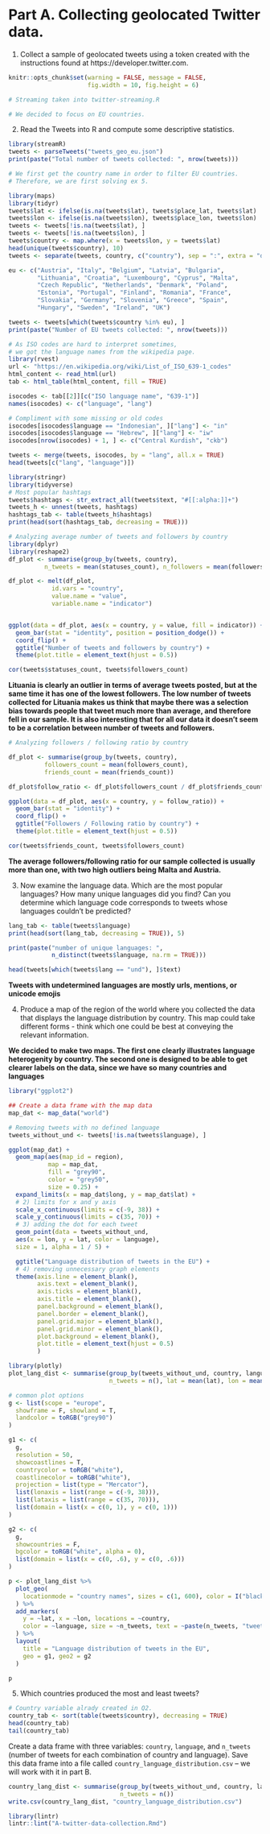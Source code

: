 # Part A. Collecting geolocated Twitter data.

1. Collect a sample of geolocated tweets using a token created with the instructions found at https://developer.twitter.com.
```{r global_options, include = FALSE}
knitr::opts_chunk$set(warning = FALSE, message = FALSE,
                      fig.width = 10, fig.height = 6)
```

```{r, cache = TRUE}
# Streaming taken into twitter-streaming.R

# We decided to focus on EU countries.
```

2. Read the Tweets into R and compute some descriptive statistics.
```{r, cache=TRUE}
library(streamR)
tweets <- parseTweets("tweets_geo_eu.json")
print(paste("Total number of tweets collected: ", nrow(tweets)))

# We first get the country name in order to filter EU countries.
# Therefore, we are first solving ex 5.

library(maps)
library(tidyr)
tweets$lat <- ifelse(is.na(tweets$lat), tweets$place_lat, tweets$lat)
tweets$lon <- ifelse(is.na(tweets$lon), tweets$place_lon, tweets$lon)
tweets <- tweets[!is.na(tweets$lat), ]
tweets <- tweets[!is.na(tweets$lon), ]
tweets$country <- map.where(x = tweets$lon, y = tweets$lat)
head(unique(tweets$country), 10)
tweets <- separate(tweets, country, c("country"), sep = ":", extra = "drop")

eu <- c("Austria", "Italy", "Belgium", "Latvia", "Bulgaria",
        "Lithuania", "Croatia", "Luxembourg", "Cyprus", "Malta",
        "Czech Republic", "Netherlands", "Denmark", "Poland",
        "Estonia", "Portugal", "Finland", "Romania", "France",
        "Slovakia", "Germany", "Slovenia", "Greece", "Spain",
        "Hungary", "Sweden", "Ireland", "UK")

tweets <- tweets[which(tweets$country %in% eu), ]
print(paste("Number of EU tweets collected: ", nrow(tweets)))
```

```{r}
# As ISO codes are hard to interpret sometimes,
# we got the language names from the wikipedia page.
library(rvest)
url <- "https://en.wikipedia.org/wiki/List_of_ISO_639-1_codes"
html_content <- read_html(url)
tab <- html_table(html_content, fill = TRUE)

isocodes <- tab[[2]][c("ISO language name", "639-1")]
names(isocodes) <- c("language", "lang")

# Compliment with some missing or old codes
isocodes[isocodes$language == "Indonesian", ]["lang"] <- "in"
isocodes[isocodes$language == "Hebrew", ]["lang"] <- "iw"
isocodes[nrow(isocodes) + 1, ] <- c("Central Kurdish", "ckb")

tweets <- merge(tweets, isocodes, by = "lang", all.x = TRUE)
head(tweets[c("lang", "language")])
```

```{r}
library(stringr)
library(tidyverse)
# Most popular hashtags
tweets$hashtags <- str_extract_all(tweets$text, "#[[:alpha:]]+")
tweets_h <- unnest(tweets, hashtags)
hashtags_tab <- table(tweets_h$hashtags)
print(head(sort(hashtags_tab, decreasing = TRUE)))
```

```{r}
# Analyzing average number of tweets and followers by country
library(dplyr)
library(reshape2)
df_plot <- summarise(group_by(tweets, country),
          n_tweets = mean(statuses_count), n_followers = mean(followers_count))

df_plot <- melt(df_plot,
            id.vars = "country",
            value.name = "value",
            variable.name = "indicator")


ggplot(data = df_plot, aes(x = country, y = value, fill = indicator)) +
  geom_bar(stat = "identity", position = position_dodge()) +
  coord_flip() +
  ggtitle("Number of tweets and followers by country") +
  theme(plot.title = element_text(hjust = 0.5))

cor(tweets$statuses_count, tweets$followers_count)
```
**Lituania is clearly an outlier in terms of average tweets posted, but at the same time it has one of the lowest followers. The low number of tweets collected for Lituania makes us think that maybe there was a selection bias towards people that tweet much more than average, and therefore fell in our sample.  It is also interesting that for all our data it doesn't seem to be a correlation between number of tweets and followers.**
```{r}
# Analyzing followers / following ratio by country

df_plot <- summarise(group_by(tweets, country),
          followers_count = mean(followers_count),
          friends_count = mean(friends_count))

df_plot$follow_ratio <- df_plot$followers_count / df_plot$friends_count

ggplot(data = df_plot, aes(x = country, y = follow_ratio)) +
  geom_bar(stat = "identity") +
  coord_flip() +
  ggtitle("Followers / Following ratio by country") +
  theme(plot.title = element_text(hjust = 0.5))

cor(tweets$friends_count, tweets$followers_count)
```
**The average followers/following ratio for our sample collected is usually more than one, with two high outliers being Malta and Austria.**

3. Now examine the language data. Which are the most popular languages? How many unique languages did you find? Can you determine which language code corresponds to tweets whose languages couldn't be predicted?

```{r}
lang_tab <- table(tweets$language)
print(head(sort(lang_tab, decreasing = TRUE)), 5)

print(paste("number of unique languages: ",
            n_distinct(tweets$language, na.rm = TRUE)))

head(tweets[which(tweets$lang == "und"), ]$text)
```
**Tweets with undetermined languages are mostly urls, mentions, or unicode emojis**

4. Produce a map of the region of the world where you collected the data that displays the language distribution by country. This map could take different forms - think which one could be best at conveying the relevant information.

**We decided to make two maps. The first one clearly illustrates language heterogenity by country. The second one is designed to be able to get clearer labels on the data, since we have so many countries and languages**
```{r}
library("ggplot2")

## Create a data frame with the map data
map_dat <- map_data("world")

# Removing tweets with no defined language
tweets_without_und <- tweets[!is.na(tweets$language), ]

ggplot(map_dat) +
  geom_map(aes(map_id = region),
           map = map_dat,
           fill = "grey90",
           color = "grey50",
           size = 0.25) +
  expand_limits(x = map_dat$long, y = map_dat$lat) +
  # 2) limits for x and y axis
  scale_x_continuous(limits = c(-9, 38)) +
  scale_y_continuous(limits = c(35, 70)) +
  # 3) adding the dot for each tweet
  geom_point(data = tweets_without_und,
  aes(x = lon, y = lat, color = language),
  size = 1, alpha = 1 / 5) +

  ggtitle("Language distribution of tweets in the EU") +
  # 4) removing unnecessary graph elements
  theme(axis.line = element_blank(),
        axis.text = element_blank(),
        axis.ticks = element_blank(),
        axis.title = element_blank(),
        panel.background = element_blank(),
        panel.border = element_blank(),
        panel.grid.major = element_blank(),
        panel.grid.minor = element_blank(),
        plot.background = element_blank(),
        plot.title = element_text(hjust = 0.5)
        )

```


```{r}
library(plotly)
plot_lang_dist <- summarise(group_by(tweets_without_und, country, language),
                            n_tweets = n(), lat = mean(lat), lon = mean(lon))

# common plot options
g <- list(scope = "europe",
  showframe = F, showland = T,
  landcolor = toRGB("grey90")
)

g1 <- c(
  g,
  resolution = 50,
  showcoastlines = T,
  countrycolor = toRGB("white"),
  coastlinecolor = toRGB("white"),
  projection = list(type = "Mercator"),
  list(lonaxis = list(range = c(-9, 38))),
  list(lataxis = list(range = c(35, 70))),
  list(domain = list(x = c(0, 1), y = c(0, 1)))
)

g2 <- c(
  g,
  showcountries = F,
  bgcolor = toRGB("white", alpha = 0),
  list(domain = list(x = c(0, .6), y = c(0, .6)))
)

p <- plot_lang_dist %>%
  plot_geo(
    locationmode = "country names", sizes = c(1, 600), color = I("black")
  ) %>%
  add_markers(
    y = ~lat, x = ~lon, locations = ~country,
    color = ~language, size = ~n_tweets, text = ~paste(n_tweets, "tweets")
  ) %>%
  layout(
    title = "Language distribution of tweets in the EU",
    geo = g1, geo2 = g2
  )

p
```

5. Which countries produced the most and least tweets? 

```{r}
# Country variable alrady created in Q2.
country_tab <- sort(table(tweets$country), decreasing = TRUE)
head(country_tab)
tail(country_tab)
```


Create a data frame with three variables: `country`, `language`, and `n_tweets` (number of tweets for each combination of country and language). Save this data frame into a file called `country_language_distribution.csv` -- we will work with it in part B.

```{r}
country_lang_dist <- summarise(group_by(tweets_without_und, country, language),
                               n_tweets = n())
write.csv(country_lang_dist, "country_language_distribution.csv")

library(lintr)
lintr::lint("A-twitter-data-collection.Rmd")
```
